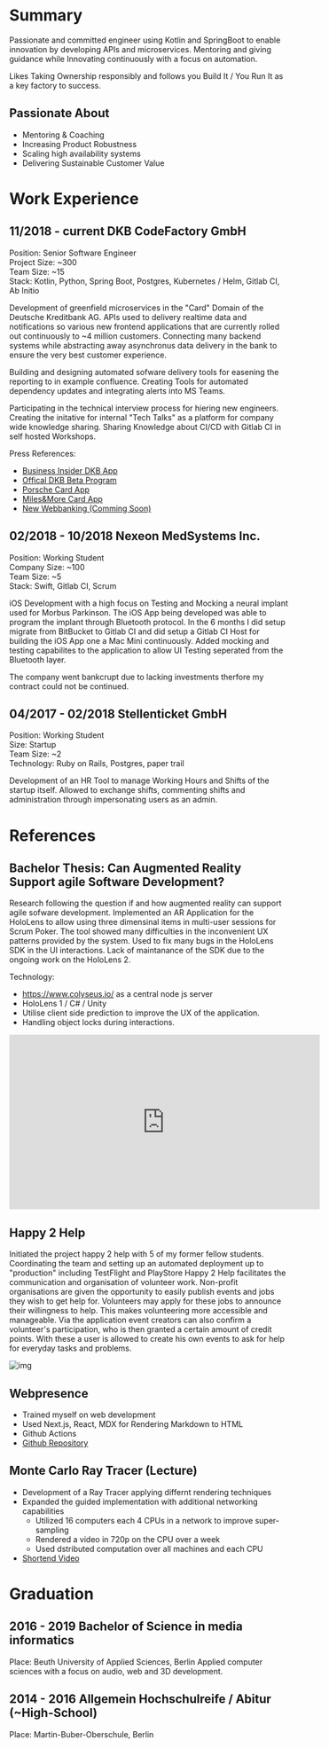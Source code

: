 # Summary

Passionate and committed engineer using Kotlin and SpringBoot to enable innovation by developing APIs and microservices.
Mentoring and giving guidance while Innovating continuously with a focus on automation.

Likes Taking Ownership responsibly and follows you Build It / You Run It as a key factory to success.

## Passionate About

- Mentoring & Coaching
- Increasing Product Robustness
- Scaling high availability systems
- Delivering Sustainable Customer Value

# Work Experience

## 11/2018 - current DKB CodeFactory GmbH

Position: Senior Software Engineer<br/>
Project Size: ~300<br/>
Team Size: ~15<br/>
Stack: Kotlin, Python, Spring Boot, Postgres, Kubernetes / Helm, Gitlab CI, Ab Initio<br/>

Development of greenfield microservices in the "Card" Domain of the Deutsche Kreditbank AG.
APIs used to delivery realtime data and notifications so various new frontend applications that are currently rolled out continuously to ~4 million customers.
Connecting many backend systems while abstracting away asynchronus data delivery in the bank to ensure the very best customer experience.

Building and designing automated sofware delivery tools for easening the reporting to in example confluence.
Creating Tools for automated dependency updates and integrating alerts into MS Teams.

Participating in the technical interview process for hiering new engineers.
Creating the initative for internal "Tech Talks" as a platform for company wide knowledge sharing.
Sharing Knowledge about CI/CD with Gitlab CI in self hosted Workshops.

Press References:

- [Business Insider DKB App](https://www.inside-digital.de/news/dkb-so-sieht-die-neue-banking-app-aus-und-diese-funktionen-bringt-sie-mit)
- [Offical DKB Beta Program](https://bank.dkb.de/banking-app-beta)
- [Porsche Card App](https://apps.apple.com/de/app/porsche-card/id1474831604)
- [Miles&More Card App](https://apps.apple.com/de/app/miles-more-credit-card/id1375967750#?platform=iphone)
- [New Webbanking (Comming Soon)](https://finanzwissen.dkb.de/)

## 02/2018 - 10/2018 Nexeon MedSystems Inc.

Position: Working Student<br/>
Company Size: ~100<br/>
Team Size: ~5<br/>
Stack: Swift, Gitlab CI, Scrum<br/>

iOS Development with a high focus on Testing and Mocking a neural implant used for Morbus Parkinson.
The iOS App being developed was able to program the implant through Bluetooth protocol.
In the 6 months I did setup migrate from BitBucket to Gitlab CI and did setup a Gitlab CI Host for building the iOS App one a Mac Mini continuously.
Added mocking and testing capabilites to the application to allow UI Testing seperated from the Bluetooth layer.

The company went bankcrupt due to lacking investments therfore my contract could not be continued.

## 04/2017 - 02/2018 Stellenticket GmbH

Position: Working Student<br/>
Size: Startup<br/>
Team Size: ~2<br/>
Technology: Ruby on Rails, Postgres, paper trail

Development of an HR Tool to manage Working Hours and Shifts of the startup itself.
Allowed to exchange shifts, commenting shifts and administration through impersonating users as an admin.

# References

## Bachelor Thesis: Can Augmented Reality Support agile Software Development?

Research following the question if and how augmented reality can support agile sofware development.
Implemented an AR Application for the HoloLens to allow using three dimensinal items in multi-user sessions for Scrum Poker.
The tool showed many difficulties in the inconvenient UX patterns provided by the system.
Used to fix many bugs in the HoloLens SDK in the UI interactions. Lack of maintanance of the SDK due to the ongoing work on the HoloLens 2.

Technology:

- https://www.colyseus.io/ as a central node js server
- HoloLens 1 / C# / Unity
- Utilise client side prediction to improve the UX of the application.
- Handling object locks during interactions.

<iframe width="560" height="315" src="https://www.youtube.com/embed/jZSyETBtAe0" title="YouTube video player" frameborder="0" allow="accelerometer; autoplay; clipboard-write; encrypted-media; gyroscope; picture-in-picture" allowfullscreen></iframe>



## Happy 2 Help

Initiated the project happy 2 help with 5 of my former fellow students.
Coordinating the team and setting up an automated deployment up to "production" including TestFlight and PlayStore
Happy 2 Help facilitates the communication and organisation of volunteer work. Non-profit organisations are given the opportunity to easily publish events and jobs they wish to get help for. Volunteers may apply for these jobs to announce their willingness to help. This makes volunteering more accessible and manageable. Via the application event creators can also confirm a volunteer's participation, who is then granted a certain amount of credit points. With these a user is allowed to create his own events to ask for help for everyday tasks and problems.

![img](https://raw.githubusercontent.com/saefty/happy2help_app/master/readme_assets/demo.gif)

## Webpresence

- Trained myself on web development
- Used Next.js, React, MDX for Rendering Markdown to HTML
- Github Actions
- [Github Repository](https://saefty.github.io/pages/cv)

## Monte Carlo Ray Tracer (Lecture)

- Development of a Ray Tracer applying differnt rendering techniques
- Expanded the guided implementation with additional networking capabilities
  - Utilized 16 computers each 4 CPUs in a network to improve super-sampling
  - Rendered a video in 720p on the CPU over a week
  - Used dstributed computation over all machines and each CPU
- [Shortend Video](https://github.com/saefty/monte-carlo-raytracer/blob/master/movie.mp4)

# Graduation

## 2016 - 2019 Bachelor of Science in media informatics

Place: Beuth University of Applied Sciences, Berlin
Applied computer sciences with a focus on audio, web and 3D development.

## 2014 - 2016 Allgemein Hochschulreife / Abitur (~High-School)

Place: Martin-Buber-Oberschule, Berlin
